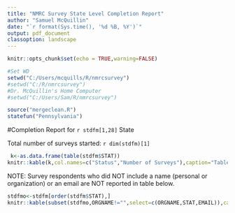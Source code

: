 ```yaml
---
title: "NMRC Survey State Level Completion Report"
author: "Samuel McQuillin"
date: "`r format(Sys.time(), '%d %B, %Y')`"
output: pdf_document
classoption: landscape
---
```


```r
knitr::opts_chunk$set(echo = TRUE,warning=FALSE)
```
```r
#Set WD 
setwd("C:/Users/mcquills/R/nmrcsurvey")
#setwd("C:/R/nmrcsurvey")
#Dr. McQuillin's Home Computer
#setwd("C:/Users/Sam/R/nmrcsurvey")

source("mergeclean.R")
statefun("Pennsylvania")
```
#Completion Report for `r stdfm[1,28]` State

Total number of surveys started: `r dim(stdfm)[1]` 


```r

 k<-as.data.frame(table(stdfm$STAT))
knitr::kable(k,col.names=c("Status","Number of Surveys"),caption="Table of Surveys completed and Still in Progress")
```

NOTE: Survey respondents who did NOT include a name (personal or organization) or an email are NOT reported in table below.
```r
stdfmo<-stdfm[order(stdfm$STAT),]
knitr::kable(subset(stdfmo,ORGNAME!="",select=c(ORGNAME,STAT,EMAIL)),caption="List of Organizations and Completion Status",row.names=FALSE,col.names=c("Organization Name","Completion Status", "Email"))
```
